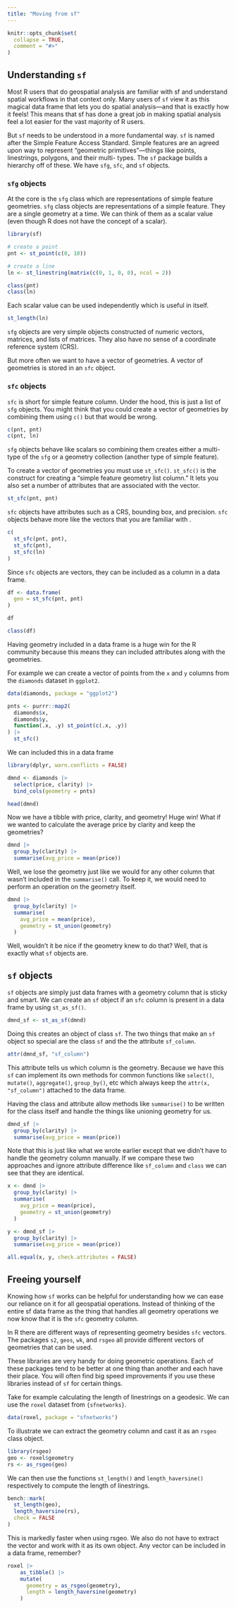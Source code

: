```yaml
---
title: "Moving from sf"
---
```


```r
knitr::opts_chunk$set(
  collapse = TRUE,
  comment = "#>"
)
```


## Understanding `sf`

Most R users that do geospatial analysis are familiar with sf and understand spatial workflows in that context only. Many users of `sf` view it as this magical data frame that lets you do spatial analysis—and that is exactly how it feels! This means that sf has done a great job in making spatial analysis feel a lot easier for the vast majority of R users. 

But `sf` needs to be understood in a more fundamental way. `sf` is named after the Simple Feature Access Standard. Simple features are an agreed upon way to represent "geometric primitives"—things like points, linestrings, polygons, and their multi- types. The `sf` package builds a hierarchy off of these. We have `sfg`, `sfc`, and `sf` objects.

### `sfg` objects

At the core is the `sfg` class which are representations of simple feature geometries. `sfg` class objects are representations of a simple feature. They are a single geometry at a time. We can think of them as a scalar value (even though R does not have the concept of a scalar).

```r
library(sf)

# create a point
pnt <- st_point(c(0, 10))

# create a line
ln <- st_linestring(matrix(c(0, 1, 0, 0), ncol = 2))

class(pnt)
class(ln)
```

Each scalar value can be used independently which is useful in itself. 

```r
st_length(ln)
```
`sfg` objects are very simple objects constructed of numeric vectors, matrices, and lists of matrices. They also have no sense of a coordinate reference system (CRS). 

But more often we want to have a vector of geometries. A vector of geometries is stored in an `sfc` object.

### `sfc` objects

`sfc` is short for simple feature column. Under the hood, this is just a list of `sfg` objects. You might think that you could create a vector of geometries by combining them using `c()` but that would be wrong.

```r
c(pnt, pnt)
c(pnt, ln)
```
`sfg` objects behave like scalars so combining them creates either a multi- type of the `sfg` or a geometry collection (another type of simple feature).

To create a vector of geometries you must use `st_sfc()`. `st_sfc()` is the construct for creating a "simple feature geometry list column." It lets you also set a number of attributes that are associated with the vector. 

```r
st_sfc(pnt, pnt)
```

`sfc` objects have attributes such as a CRS, bounding box, and precision. `sfc` objects behave more like the vectors that you are familiar with .

```r
c(
  st_sfc(pnt, pnt), 
  st_sfc(pnt),
  st_sfc(ln)
)
```

Since `sfc` objects are vectors, they can be included as a column in a data frame. 

```r
df <- data.frame(
  geo = st_sfc(pnt, pnt)
)

df

class(df)
```
Having geometry included in a data frame is a huge win for the R community because this means they can included attributes along with the geometries. 


For example we can create a vector of points from the `x` and `y` columns from the `diamonds` dataset in `ggplot2`.
```r
data(diamonds, package = "ggplot2")

pnts <- purrr::map2(
  diamonds$x, 
  diamonds$y, 
  function(.x, .y) st_point(c(.x, .y))
) |> 
  st_sfc()
```

We can included this in a data frame 

```r
library(dplyr, warn.conflicts = FALSE)

dmnd <- diamonds |> 
  select(price, clarity) |> 
  bind_cols(geometry = pnts)

head(dmnd)
```

Now we have a tibble with price, clarity, and geometry! Huge win! What if we wanted to calculate the average price by clarity and keep the geometries?

```r
dmnd |> 
  group_by(clarity) |> 
  summarise(avg_price = mean(price))
```

Well, we lose the geometry just like we would for any other column that wasn't included in the `summarise()` call. To keep it, we would need to perform an operation on the geometry itself. 

```r
dmnd |> 
  group_by(clarity) |> 
  summarise(
    avg_price = mean(price),
    geometry = st_union(geometry)
  )
```

Well, wouldn't it be nice if the geometry knew to do that? Well, that is exactly what `sf` objects are.

## `sf` objects

`sf` objects are simply just data frames with a geometry column that is sticky and smart. We can create an `sf` object if an `sfc` column is present in a data frame by using `st_as_sf()`. 

```r
dmnd_sf <- st_as_sf(dmnd)
```

Doing this creates an object of class `sf`. The two things that make an `sf` object so special are the class `sf` and the the attribute `sf_column`. 

```r
attr(dmnd_sf, "sf_column")
```

This attribute tells us which column is the geometry. Because we have this `sf` can implement its own methods for common functions like `select()`, `mutate()`, `aggregate()`, `group_by()`, etc which always keep the `attr(x, "sf_column")` attached to the data frame. 

Having the class and attribute allow methods like `summarise()` to be written for the class itself and handle the things like unioning geometry for us. 

```r
dmnd_sf |> 
  group_by(clarity) |> 
  summarise(avg_price = mean(price))
```
Note that this is just like what we wrote earlier except that we didn't have to handle the geometry column manually. If we compare these two approaches and ignore attribute difference like `sf_column` and `class` we can see that they are identical.

```r
x <- dmnd |> 
  group_by(clarity) |> 
  summarise(
    avg_price = mean(price),
    geometry = st_union(geometry)
  )

y <- dmnd_sf |> 
  group_by(clarity) |> 
  summarise(avg_price = mean(price))

all.equal(x, y, check.attributes = FALSE)
```

## Freeing yourself 

Knowing how `sf` works can be helpful for understanding how we can ease our reliance on it for all geospatial operations. Instead of thinking of the entire sf data frame as the thing that handles all geometry operations we now know that it is the `sfc` geometry column. 

In R there are different ways of representing geometry besides `sfc` vectors. The packages `s2`, `geos`, `wk`, and `rsgeo` all provide different vectors of geometries that can be used. 

These libraries are very handy for doing geometric operations. Each of these packages tend to be better at one thing than another and each have their place. You will often find big speed improvements if you use these libraries instead of `sf` for certain things.

Take for example calculating the length of linestrings on a geodesic. We can use the `roxel` dataset from `{sfnetworks}`. 

```r
data(roxel, package = "sfnetworks")
```

To illustrate we can extract the geometry column and cast it as an `rsgeo` class object.

```r
library(rsgeo)
geo <- roxel$geometry
rs <- as_rsgeo(geo)
```

We can then use the functions `st_length()` and `length_haversine()` respectively to compute the length of linestrings. 

```r
bench::mark(
  st_length(geo),
  length_haversine(rs),
  check = FALSE
)
```
This is markedly faster when using rsgeo. We also do not have to extract the vector and work with it as its own object. Any vector can be included in a data frame, remember? 

```r
roxel |> 
    as_tibble() |> 
    mutate(
      geometry = as_rsgeo(geometry),
      length = length_haversine(geometry)
    )

```

